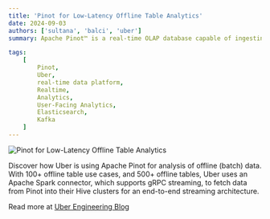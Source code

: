 ```yaml
---
title: 'Pinot for Low-Latency Offline Table Analytics'
date: 2024-09-03
authors: ['sultana', 'balci', 'uber']
summary: Apache Pinot™ is a real-time OLAP database capable of ingesting data from streams like Apache Kafka® and offline data sources like Apache Hive™. At Uber, Pinot has proven to be really versatile in handling a wide spectrum of use cases: from real-time use cases with over one million writes per second, 100+ QPS, and <500 ms latency, to use cases which require low-latency analytics on offline data. Pinot tables fall in three broad categories: real-time, offline and hybrid. Real-time tables support ingesting data from streams like Kafka, offline tables allow uploading pre-built “segments” via Pinot Controller’s HTTP APIs, and hybrid tables have both real-time and offline parts. Hybrid tables allow a single logical table (same name and schema) to ingest data from real-time streams as well as batch sources. This article shares how Uber uses Pinot’s offline tables to serve 100+ low-latency analytics use cases spanning all lines of businesses.

tags:
    [
        Pinot,
        Uber,
        real-time data platform,
        Realtime,
        Analytics,
        User-Facing Analytics,
        Elasticsearch,
        Kafka
    ]
---
```


![Pinot for Low-Latency Offline Table Analytics](https://blog.uber-cdn.com/cdn-cgi/image/width=2560,quality=80,onerror=redirect,format=auto/wp-content/uploads/2024/08/cover-photo-17247492663623-scaled.jpg)

Discover how Uber is using Apache Pinot for analysis of offline (batch) data. With 100+ offline table use cases, and 500+ offline tables, Uber uses an Apache Spark connector, which supports gRPC streaming, to fetch data from Pinot into their Hive clusters for an end-to-end streaming architecture.

Read more at [Uber Engineering Blog](https://www.uber.com/en-PT/blog/pinot-for-low-latency/)
